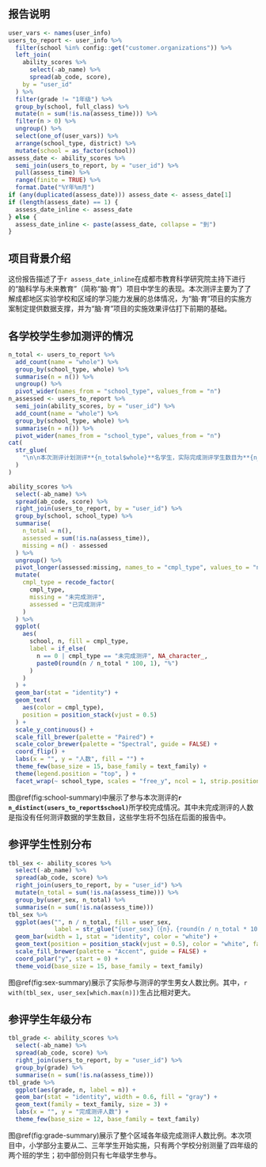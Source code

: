 ::: {custom-style="标题1-编号"}
# 报告说明
:::

```r
user_vars <- names(user_info)
users_to_report <- user_info %>%
  filter(school %in% config::get("customer.organizations")) %>%
  left_join(
    ability_scores %>%
      select(-ab_name) %>%
      spread(ab_code, score),
    by = "user_id"
  ) %>%
  filter(grade != "1年级") %>%
  group_by(school, full_class) %>%
  mutate(n = sum(!is.na(assess_time))) %>%
  filter(n > 0) %>%
  ungroup() %>%
  select(one_of(user_vars)) %>%
  arrange(school_type, district) %>%
  mutate(school = as_factor(school))
assess_date <- ability_scores %>%
  semi_join(users_to_report, by = "user_id") %>%
  pull(assess_time) %>%
  range(finite = TRUE) %>%
  format.Date("%Y年%m月")
if (any(duplicated(assess_date))) assess_date <- assess_date[1]
if (length(assess_date) == 1) {
  assess_date_inline <- assess_date
} else {
  assess_date_inline <- paste(assess_date, collapse = "到")
}

```

::: {custom-style="标题2-中文编号"}
## 项目背景介绍
:::

这份报告描述了于`r assess_date_inline`在成都市教育科学研究院主持下进行的“脑科学与未来教育”（简称“脑·育”）项目中学生的表现。本次测评主要为了了解成都地区实验学校和区域的学习能力发展的总体情况，为“脑·育”项目的实施方案制定提供数据支撑，并为“脑·育”项目的实施效果评估打下前期的基础。

::: {custom-style="标题2-中文编号"}
## 各学校学生参加测评的情况
:::

```r
n_total <- users_to_report %>%
  add_count(name = "whole") %>%
  group_by(school_type, whole) %>%
  summarise(n = n()) %>%
  ungroup() %>%
  pivot_wider(names_from = "school_type", values_from = "n")
n_assessed <- users_to_report %>%
  semi_join(ability_scores, by = "user_id") %>%
  add_count(name = "whole") %>%
  group_by(school_type, whole) %>%
  summarise(n = n()) %>%
  pivot_wider(names_from = "school_type", values_from = "n")
cat(
  str_glue(
    "\n\n本次测评计划测评**{n_total$whole}**名学生，实际完成测评学生数目为**{n_assessed$whole}**名。其中，试点校计划测评**{n_total$试点校}**名学生，实际完成测评**{n_assessed$试点校}**名学生；而对照校计划测评**{n_total$对照校}**名学生，实际完成测评**{n_assessed$对照校}**名学生。"
  )
)
```

```r
ability_scores %>%
  select(-ab_name) %>%
  spread(ab_code, score) %>%
  right_join(users_to_report, by = "user_id") %>%
  group_by(school, school_type) %>%
  summarise(
    n_total = n(),
    assessed = sum(!is.na(assess_time)),
    missing = n() - assessed
  ) %>%
  ungroup() %>%
  pivot_longer(assessed:missing, names_to = "cmpl_type", values_to = "n") %>%
  mutate(
    cmpl_type = recode_factor(
      cmpl_type,
      missing = "未完成测评",
      assessed = "已完成测评"
    )
  ) %>%
  ggplot(
    aes(
      school, n, fill = cmpl_type,
      label = if_else(
        n == 0 | cmpl_type == "未完成测评", NA_character_,
        paste0(round(n / n_total * 100, 1), "%")
      )
    )
  ) +
  geom_bar(stat = "identity") +
  geom_text(
    aes(color = cmpl_type),
    position = position_stack(vjust = 0.5)
  ) +
  scale_y_continuous() +
  scale_fill_brewer(palette = "Paired") +
  scale_color_brewer(palette = "Spectral", guide = FALSE) +
  coord_flip() +
  labs(x = "", y = "人数", fill = "") +
  theme_few(base_size = 15, base_family = text_family) +
  theme(legend.position = "top", ) +
  facet_wrap(~ school_type, scales = "free_y", ncol = 1, strip.position = "right")
```

图\@ref(fig:school-summary)中展示了参与本次测评的**`r n_distinct(users_to_report$school)`**所学校完成情况。其中未完成测评的人数是指没有任何测评数据的学生数目，这些学生将不包括在后面的报告中。

::: {custom-style="标题2-中文编号"}
## 参评学生性别分布
:::

```r
tbl_sex <- ability_scores %>%
  select(-ab_name) %>%
  spread(ab_code, score) %>%
  right_join(users_to_report, by = "user_id") %>%
  mutate(n_total = sum(!is.na(assess_time))) %>%
  group_by(user_sex, n_total) %>%
  summarise(n = sum(!is.na(assess_time)))
tbl_sex %>%
  ggplot(aes("", n / n_total, fill = user_sex,
             label = str_glue("{user_sex}（{n}，{round(n / n_total * 100)}%）"))) +
  geom_bar(width = 1, stat = "identity", color = "white") +
  geom_text(position = position_stack(vjust = 0.5), color = "white", family = text_family) +
  scale_fill_brewer(palette = "Accent", guide = FALSE) +
  coord_polar("y", start = 0) +
  theme_void(base_size = 15, base_family = text_family)
```

图\@ref(fig:sex-summary)展示了实际参与测评的学生男女人数比例。其中，`r with(tbl_sex, user_sex[which.max(n)])`生占比相对更大。

::: {custom-style="标题2-中文编号"}
## 参评学生年级分布
:::

```r
tbl_grade <- ability_scores %>%
  select(-ab_name) %>%
  spread(ab_code, score) %>%
  right_join(users_to_report, by = "user_id") %>%
  group_by(grade) %>%
  summarise(n = sum(!is.na(assess_time)))
tbl_grade %>%
  ggplot(aes(grade, n, label = n)) +
  geom_bar(stat = "identity", width = 0.6, fill = "gray") +
  geom_text(family = text_family, size = 3) +
  labs(x = "", y = "完成测评人数") +
  theme_few(base_size = 12, base_family = text_family)
```

图\@ref(fig:grade-summary)展示了整个区域各年级完成测评人数比例。本次项目中，小学部分主要从二、三年学生开始实施，只有两个学校分别测量了四年级的两个班的学生；初中部份则只有七年级学生参与。

